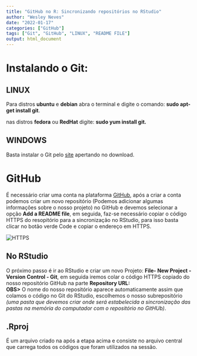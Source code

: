 ```yaml
---
title: "GitHub no R: Sincronizando repositórios no RStudio"
author: "Wesley Neves"
date: "2022-01-17"
categories: ["GitHub"]
tags: ["Git", "GitHub", "LINUX", "README FILE"]
output: html_document
---
```


# Instalando o Git:

## LINUX

Para distros **ubuntu** e **debian** abra o terminal e digite o comando: **sudo apt-get install git**.

nas distros **fedora** ou **RedHat** digite: **sudo yum install git.**

## WINDOWS

Basta instalar o Git pelo [site](https://gitforwindows.org/) apertando no download.

# GitHub

É necessário criar uma conta na plataforma [GitHub](https://github.com/), após a criar a conta podemos criar um novo repositório (Podemos adicionar algumas informações sobre o nosso projeto) no GitHub e devemos selecionar a opção **Add a README file**, em seguida, faz-se necessário copiar o código HTTPS do resopitório para a sincronização no RStudio, para isso basta clicar no botão verde Code e copiar o endereço em HTTPS.

![](content/blog/github.png "HTTPS")

## No RStudio

O próximo passo é ir ao RStudio e criar um novo Projeto: **File- New Project - Version Control - Git**, em seguida iremos colar o código HTTPS copiado do nosso repositório GitHub na parte **Repository URL:\
OBS>** O nome do nosso repositório aparece automaticamente assim que colamos o código no Git do RStudio, escolhemos o nosso subrepositório *(uma pasta que devemos criar onde será estabelecida a sincronização das pastas na memória do computador com o repositório no GitHUb)*.

## .Rproj

É um arquivo criado na após a etapa acima e consiste no arquivo central que carrega todos os códigos que foram utilizados na sessão.

